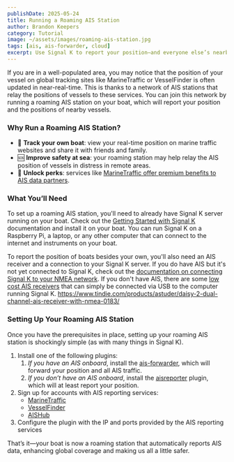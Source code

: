 ```yaml
---
publishDate: 2025-05-24
title: Running a Roaming AIS Station
author: Brandon Keepers
category: Tutorial
image: ~/assets/images/roaming-ais-station.jpg
tags: [ais, ais-forwarder, cloud]
excerpt: Use Signal K to report your position—and everyone else’s nearby—to online services like MarineTraffic and VesselFinder.
---
```


If you are in a well-populated area, you may notice that the position of your vessel on global tracking sites like MarineTraffic or VesselFinder is often updated in near-real-time. This is thanks to a network of AIS stations that relay the positions of vessels to these services. You can join this network by running a roaming AIS station on your boat, which will report your position and the positions of nearby vessels.

### Why Run a Roaming AIS Station?

- 📍 **Track your own boat**: view your real-time position on marine traffic websites and share it with friends and family.
- 🆘 **Improve safety at sea**: your roaming station may help relay the AIS position of vessels in distress in remote areas.
- 🎁 **Unlock perks**: services like [MarineTraffic offer premium benefits to AIS data partners](https://support.marinetraffic.com/en/articles/9552976-what-benefits-do-i-get-as-an-ais-partner).

### What You’ll Need

To set up a roaming AIS station, you'll need to already have Signal K server running on your boat. Check out the [Getting Started with Signal K](https://demo.signalk.org/documentation/installation/) documentation and install it on your boat. You can run Signal K on a Raspberry Pi, a laptop, or any other computer that can connect to the internet and instruments on your boat.

To report the position of boats besides your own, you'll also need an AIS receiver and a connection to your Signal K server. If you do have AIS but it's not yet connected to Signal K, check out the [documentation on connecting Signal K to your NMEA network](https://demo.signalk.org/documentation/features/navdataserver/navdataserver.html). If you don't have AIS, there are some [low cost AIS receivers](https://shop.wegmatt.com/products/daisy-2-dual-channel-ais-receiver-with-nmea-0183?variant=7103563628580) that can simply be connected via USB to the computer running Signal K.
https://www.tindie.com/products/astuder/daisy-2-dual-channel-ais-receiver-with-nmea-0183/

### Setting Up Your Roaming AIS Station

Once you have the prerequisites in place, setting up your roaming AIS station is shockingly simple (as with many things in Signal K).

1. Install one of the following plugins:
   1. _If you have an AIS onboard_, install the [ais-forwarder](https://github.com/hkapanen/ais-forwarder), which will forward your position and all AIS traffic.
   2. _If you don’t have an AIS onboard_, install the [aisreporter](https://github.com/SignalK/aisreporter) plugin, which will at least report your position.
2. Sign up for accounts with AIS reporting services:
   - [MarineTraffic](https://www.marinetraffic.com/en/)
   - [VesselFinder](https://www.vesselfinder.com/)
   - [AISHub](https://www.aishub.net/)
3. Configure the plugin with the IP and ports provided by the AIS reporting services

That’s it—your boat is now a roaming station that automatically reports AIS data, enhancing global coverage and making us all a little safer.
